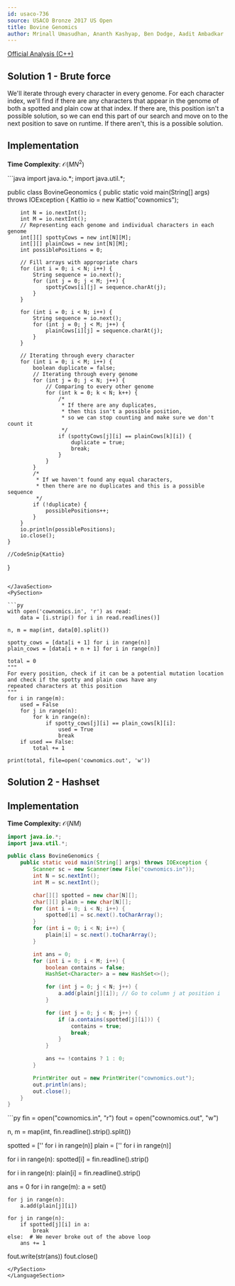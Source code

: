 ```yaml
---
id: usaco-736
source: USACO Bronze 2017 US Open
title: Bovine Genomics
author: Mrinall Umasudhan, Ananth Kashyap, Ben Dodge, Aadit Ambadkar
---
```


[Official Analysis (C++)](http://www.usaco.org/current/data/sol_cownomics_bronze_open17.html)

## Solution 1 - Brute force

We'll iterate through every character in every genome. For each character index, we'll find if there are any characters that appear in the genome of both a spotted and plain cow at that index. If there are, this position isn't a possible solution, so we can end this part of our search and move on to the next position to save on runtime. If there aren't, this is a possible solution. 

## Implementation
**Time Complexity**: $\mathcal O(MN^2)$

<LanguageSection>

<JavaSection>
```java 
import java.io.*;
import java.util.*;

public class BovineGeonomics {
	public static void main(String[] args) throws IOException {
		Kattio io = new Kattio("cownomics");

		int N = io.nextInt();
		int M = io.nextInt();
		// Representing each genome and individual characters in each genome
		int[][] spottyCows = new int[N][M];
		int[][] plainCows = new int[N][M];
		int possiblePositions = 0;

		// Fill arrays with appropriate chars
		for (int i = 0; i < N; i++) {
			String sequence = io.next();
			for (int j = 0; j < M; j++) {
				spottyCows[i][j] = sequence.charAt(j);
			}
		}

		for (int i = 0; i < N; i++) {
			String sequence = io.next();
			for (int j = 0; j < M; j++) {
				plainCows[i][j] = sequence.charAt(j);
			}
		}

		// Iterating through every character
		for (int i = 0; i < M; i++) {
			boolean duplicate = false;
			// Iterating through every genome
			for (int j = 0; j < N; j++) {
				// Comparing to every other genome
				for (int k = 0; k < N; k++) {
					/* 
					 * If there are any duplicates,
					 * then this isn't a possible position,
					 * so we can stop counting and make sure we don't count it
					 */
					if (spottyCows[j][i] == plainCows[k][i]) {
						duplicate = true;
						break;
					}
				}
			}
			/*
			 * If we haven't found any equal characters,
			 * then there are no duplicates and this is a possible sequence
			 */
			if (!duplicate) {
				possiblePositions++;
			}
		}
		io.println(possiblePositions);
		io.close();
	}

	//CodeSnip{Kattio}
}
```

</JavaSection>
<PySection>

```py
with open('cownomics.in', 'r') as read:
	data = [i.strip() for i in read.readlines()]

n, m = map(int, data[0].split())

spotty_cows = [data[i + 1] for i in range(n)]
plain_cows = [data[i + n + 1] for i in range(n)]

total = 0
"""
For every position, check if it can be a potential mutation location
and check if the spotty and plain cows have any
repeated characters at this position
"""
for i in range(m):
	used = False
	for j in range(n):
		for k in range(n):
			if spotty_cows[j][i] == plain_cows[k][i]:
				used = True
				break
	if used == False:
		total += 1

print(total, file=open('cownomics.out', 'w'))
```

</PySection>
</LanguageSection>

## Solution 2 - Hashset

<LanguageSection>
<JavaSection>

## Implementation

**Time Complexity:** $\mathcal{O}(NM)$

```java
import java.io.*;
import java.util.*;

public class BovineGenomics {
	public static void main(String[] args) throws IOException {
		Scanner sc = new Scanner(new File("cownomics.in"));
		int N = sc.nextInt();
		int M = sc.nextInt();

		char[][] spotted = new char[N][];
		char[][] plain = new char[N][];
		for (int i = 0; i < N; i++) {
			spotted[i] = sc.next().toCharArray();
		}
		for (int i = 0; i < N; i++) {
			plain[i] = sc.next().toCharArray();
		}

		int ans = 0;
		for (int i = 0; i < M; i++) {
			boolean contains = false;
			HashSet<Character> a = new HashSet<>();

			for (int j = 0; j < N; j++) {
				a.add(plain[j][i]); // Go to column j at position i
			}

			for (int j = 0; j < N; j++) {
				if (a.contains(spotted[j][i])) {
					contains = true;
					break;
				}
			}

			ans += !contains ? 1 : 0;
		}

		PrintWriter out = new PrintWriter("cownomics.out");
		out.println(ans);
		out.close();
	}
}
```

</JavaSection>
<PySection>
```py
fin = open("cownomics.in", "r")
fout = open("cownomics.out", "w")

n, m = map(int, fin.readline().strip().split())

spotted = ['' for i in range(n)]
plain = ['' for i in range(n)]

for i in range(n):
	spotted[i] = fin.readline().strip()

for i in range(n):
	plain[i] = fin.readline().strip()

ans = 0
for i in range(m):
	a = set()

	for j in range(n):
		a.add(plain[j][i])
	
	for j in range(n):
		if spotted[j][i] in a:
			break
	else:  # We never broke out of the above loop
		ans += 1
	
fout.write(str(ans))
fout.close()
```
</PySection>
</LanguageSection>


